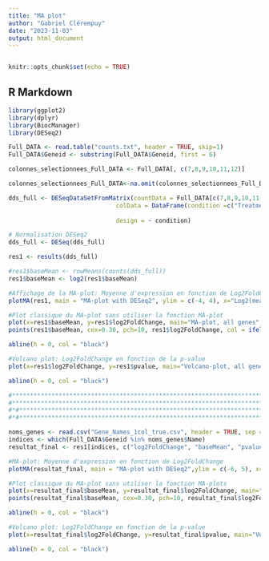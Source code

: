 ---
title: "MA plot"
author: "Gabriel Clérempuy"
date: "2023-11-03"
output: html_document
---
```{r setup, include=FALSE}
```


```{r setup, include=FALSE}
knitr::opts_chunk$set(echo = TRUE)
```

## R Markdown

```{r}
library(ggplot2)
library(dplyr)
library(BiocManager)
library(DESeq2)
```
```{r}
Full_DATA <- read.table("counts.txt", header = TRUE, skip=1)
Full_DATA$Geneid <- substring(Full_DATA$Geneid, first = 6)

colonnes_selectionnees_Full_DATA <- Full_DATA[, c(7,8,9,10,11,12)]

colonnes_selectionnees_Full_DATA<-na.omit(colonnes_selectionnees_Full_DATA)

```
```{r}
dds_full <- DESeqDataSetFromMatrix(countData = Full_DATA[c(7,8,9,10,11,12)],
                              colData = DataFrame(condition =c("Treatment","Treatment","Treatment",
                                                                          "Control","Control","Control")),
                              design = ~ condition)

```
```{r}
# Normalisation DESeq2
dds_full <- DESeq(dds_full)

res1 <- results(dds_full)
```
```{r}

#res1$baseMean <- rowMeans(counts(dds_full))
res1$baseMean <- log2(res1$baseMean)

#Affichage de la MA-plot: Moyenne d'expression en fonction de Log2FoldChange
plotMA(res1, main = "MA-plot with DESeq2", ylim = c(-4, 4), x="Log2(mean of normalized counts)")
```

```{r}
#Plot classique du MA-plot sans utiliser la fonction MA-plot
plot(x=res1$baseMean, y=res1$log2FoldChange, main="MA-plot, all genes", ylim = c(-6, 5))
points(res1$baseMean, cex=0.30, pch=10, res1$log2FoldChange, col = ifelse(res1$pvalue < 0.05, "red", "grey"))

abline(h = 0, col = "black")
```

```{r}
#Volcano plot: Log2FoldChange en fonction de la p-value
plot(x=res1$log2FoldChange, y=res1$pvalue, main="Volcano-plot, all genes", ylim = c(0, 1), cex=0.01)

abline(h = 0, col = "black")
```

```{r}
#***************************************************************************************
#***************************************************************************************
#*#***************************************************************************************
#*#***************************************************************************************

```
```{r}
noms_genes <- read.csv("Gene_Names_1col_true.csv", header = TRUE, sep = ";")
indices <- which(Full_DATA$Geneid %in% noms_genes$Name)
resultat_final <- res1[indices, c("log2FoldChange", "baseMean", "pvalue")]


```


```{r}
#MA-plot: Moyenne d'expression en fonction de Log2FoldChange
plotMA(resultat_final, main = "MA-plot with DESeq2",ylim = c(-6, 5), x="Log2(mean of normalized counts)") 
```

```{r}
#Plot classique du MA-plot sans utiliser la fonction MA-plots
plot(x=resultat_final$baseMean, y=resultat_final$log2FoldChange, main="MA-plot, translation genes", ylim = c(-6, 5))
points(resultat_final$baseMean, cex=0.30, pch=10, resultat_final$log2FoldChange, col = ifelse(resultat_final$pvalue < 0.05, "red", "grey"))

abline(h = 0, col = "black")
```


```{r}
#Volcano plot: Log2FoldChange en fonction de la p-value
plot(x=resultat_final$log2FoldChange, y=resultat_final$pvalue, main="Volcano-plot, translation genes", ylim = c(0, 1), cex=0.5)

abline(h = 0, col = "black")
```


